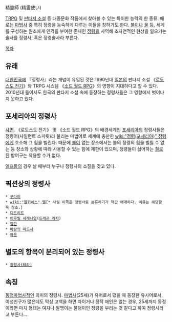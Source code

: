 精靈師 (精霊使い)

[[TRPG]] 및 [[판타지 소설]] 등 대중문화 작품에서 찾아볼 수 있는 특이한 능력의 한 종류. 때로는 [[마법사]] 중 특히 정령을 능숙하게 다루는 이들을 칭하기도 한다. [[불]]이나 [[물]] 등, 세계를 구성하는 원소에게 인격을 부여한 존재인 [[정령]]을 사역해 초자연적인 현상을 일으키는 술사를 정령사, 혹은 정령술사라 부른다.

[[목차]]
== 유래 ==
[[대한민국]]에 『정령사』라는 개념이 유입된 것은 1990년대 [[일본]]의 판타지 소설 《[[로도스도 전기]]》와 TRPG 시스템 《[[소드 월드 RPG]]》의 영향이 지대하다고 할 수 있다. 2010년대 들어서도 한국의 판타지 소설 속에 등장하는 정령사들은 그 영향에서 벗어나지 못하고 있다.

== 포세리아의 정령사 ==
[[샤먼]]. 《로도스도 전기》 및 《소드 월드 RPG》의 배경세계인 [[포세리아]]의 정령사들은 정령어(사일런트 스피릿)라 불리는 마법어로 세계에 충만한 [[wiki:"정령(포세리아)" 정령]]에게 호소해 그 힘을 빌린다. 때문에 [[불]]이 없는 장소에서는 불의 정령의 힘을 빌릴 수 없는 등 장소와 상황에 따라 사용할 수 있는 힘에 제한이 있으며, 정령들이 싫어하는 [[철]]로 된 방어구는 착용할 수가 없다.

[[엘프]]들의 경우 날 때부터 누구나 정령사의 소질을 갖고 있다.

== 픽션상의 정령사 ==
 * [[구다이]]
 * [[wiki:"엘퀴네스" 엘]][* 사실 이쪽은 정령사로 분류하기가 약간 애매하다. 이유는 해당항목 참조.]
 * [[디드리트]]
 * [[이루릴 세레니얼]]([[드래곤 라자]])
 * [[엘란]]
 * [[바람의 마도사]]
 * [[하룬]]
== 별도의 항목이 분리되어 있는 정령사 ==
 * [[정령사(테라)]]
== 속칭 ==
[[동정]]마법사적인 의미의 정령사.
[[마법사]](25세)가 유머로서 떴을 때 등장한 유사어로서, 이성친구가 많은데도 막상 고백을 하면 차이거나 정작 애인은 없는 경우, 25세까지 동정이라면 마치 형태는 여자나 알맹이는 물덩이인 정령을 부리는 것 같다고 하여 정령사라고 부른다...

